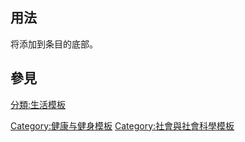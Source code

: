<includeonly><!-- 在這裡加入模板的保護標識 --></includeonly><noinclude>{{template doc page viewed directly}}</noinclude>
<!-- 在本行下編輯模板說明 -->

== 用法 ==
将{{Tl|素食主義}}添加到条目的底部。
{{collapsible option |statename=optional}}

== 參見 ==

<includeonly>
<!-- 本行下加入模板的分類 -->
[[分類:生活模板]]
[[Category:健康与健身模板]]
[[Category:社會與社會科學模板]]
</includeonly>
